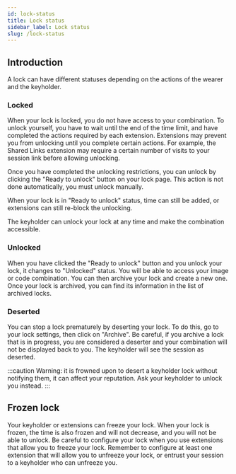 ```yaml
---
id: lock-status 
title: Lock status
sidebar_label: Lock status
slug: /lock-status
---
```


## Introduction

A lock can have different statuses depending on the actions of the wearer and the keyholder.

### Locked

When your lock is locked, you do not have access to your combination. To unlock yourself, you have to wait until the end of the time limit, and have completed the actions required by each extension. Extensions may prevent you from unlocking until you complete certain actions. For example, the Shared Links extension may require a certain number of visits to your session link before allowing unlocking.

Once you have completed the unlocking restrictions, you can unlock by clicking the "Ready to unlock" button on your lock page. This action is not done automatically, you must unlock manually.

When your lock is in "Ready to unlock" status, time can still be added, or extensions can still re-block the unlocking.

The keyholder can unlock your lock at any time and make the combination accessible.

### Unlocked

When you have clicked the "Ready to unlock" button and you unlock your lock, it changes to "Unlocked" status. You will be able to access your image or code combination. You can then archive your lock and create a new one. Once your lock is archived, you can find its information in the list of archived locks.

### Deserted

You can stop a lock prematurely by deserting your lock. To do this, go to your lock settings, then click on "Archive". Be careful, if you archive a lock that is in progress, you are considered a deserter and your combination will not be displayed back to you. The keyholder will see the session as deserted.

:::caution
Warning: it is frowned upon to desert a keyholder lock without notifying them, it can affect your reputation. Ask your keyholder to unlock you instead.
:::

## Frozen lock

Your keyholder or extensions can freeze your lock. When your lock is frozen, the time is also frozen and will not decrease, and you will not be able to unlock. Be careful to configure your lock when you use extensions that allow you to freeze your lock. Remember to configure at least one extension that will allow you to unfreeze your lock, or entrust your session to a keyholder who can unfreeze you.
